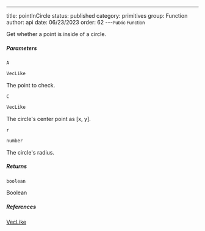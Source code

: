 ---
title: pointInCircle
status: published
category: primitives
group: Function
author: api
date: 06/23/2023
order: 62
---<Small>Public Function</Small>

Get whether a point is inside of a circle.


##### Parameters


<ParametersTable>

<ParametersTableRow>
<ParametersTableName>

`A`

</ParametersTableName>
<ParametersTableDescription>

```ts
VecLike
```

The point to check.




</ParametersTableDescription>
</ParametersTableRow>
<ParametersTableRow>
<ParametersTableName>

`C`

</ParametersTableName>
<ParametersTableDescription>

```ts
VecLike
```

The circle's center point as [x, y].




</ParametersTableDescription>
</ParametersTableRow>
<ParametersTableRow>
<ParametersTableName>

`r`

</ParametersTableName>
<ParametersTableDescription>

```ts
number
```

The circle's radius.




</ParametersTableDescription>
</ParametersTableRow>
</ParametersTable>

##### Returns


```ts
boolean
```

 Boolean


##### References

[VecLike](/gen/primitives/VecLike-type)

